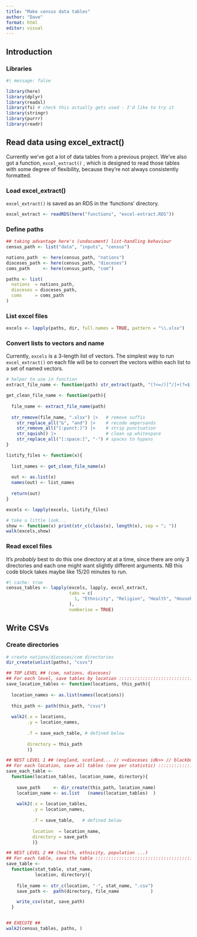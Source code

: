 ```yaml
---
title: "Make census data tables"
author: "Dave"
format: html
editor: visual
---
```


## Introduction

### Libraries

```r
#| message: false

library(here)
library(dplyr)
library(readxl)
library(fs) # check this actually gets used - I'd like to try it
library(stringr)
library(purrr)
library(readr)
```

## Read data using excel_extract()

Currently we've got a lot of data tables from a previous project. We've also got a function, `excel_extract()` , which is designed to read those tables with some degree of flexibility, because they're not always consistently formatted.

### Load excel_extract()

`excel_extract()` is saved as an RDS in the 'functions' directory.

```r
excel_extract <- readRDS(here("functions", "excel-extract.RDS"))
```

### Define paths

```r
## taking advantage here's (undocument) list-handling behaviour
census_path <- list("data", "inputs", "census")

nations_path  <- here(census_path, "nations")
dioceses_path <- here(census_path, "dioceses")
coms_path     <- here(census_path, "com")

paths <- list(
  nations  = nations_path,
  dioceses = dioceses_path,
  coms     = coms_path
)
```

### List excel files

```r
excels <- lapply(paths, dir, full.names = TRUE, pattern = "\\.xlsx")
```

### Convert lists to vectors and name

Currently, `excels` is a 3-length list of vectors. The simplest way to run `excel_extract()` on each file will be to convert the vectors within each list to a set of named vectors.

```r

# helper to use in function
extract_file_name <- function(path) str_extract(path, "(?<=/)[^/]+(?=$)")

get_clean_file_name <- function(path){
  
  file_name <- extract_file_name(path)
  
  str_remove(file_name, ".xlsx") |>   # remove suffix
    str_replace_all("&", "and") |>    # recode ampersands
    str_remove_all("[:punct:]") |>    # strip punctuation
    str_squish() |>                   # clean up whitespace
    str_replace_all("[:space:]", "-") # spaces to hypens
}

listify_files <- function(x){
  
  list_names <- get_clean_file_name(x)
  
  out <- as.list(x)
  names(out) <- list_names
  
  return(out)
}

excels <- lapply(excels, listify_files)

# take a little look...
show <- function(x) print(str_c(class(x), length(x), sep = "; "))
walk(excels,show)
```

### Read excel files

It's *probably* best to do this one directory at at a time, since there are only 3 directories and each one might want slightly different arguments. NB this code block takes maybe like 15/20 minutes to run.

```r
#| cache: true
census_tables <- lapply(excels, lapply, excel_extract,
                        tabs = c(
                          1, "Ethnicity", "Religion", "Health", "Household type"
                        ),
                        numberise = TRUE)
```

## Write CSVs

### Create directories

```r
# create nations/dioceses/com directories
dir_create(unlist(paths), "csvs")

## TOP LEVEL ## (com, nations, dioceses)
## For each level, save tables by location ::::::::::::::::::::::::::::::::::
save_location_tables <- function(locations, this_path){
  
  location_names <- as.list(names(locations))
    
  this_path <- path(this_path, "csvs")
    
  walk2(.x = locations,
        .y = location_names,
        
        .f = save_each_table, # defined below
          
        directory = this_path 
        )}

## NEST LEVEL 1 ## (england, scotland... // <<dioceses idk>> // blackburn, sligo...)
## For each location, save all tables (one per statistic) ::::::::::::::::::
save_each_table <- 
  function(location_tables, location_name, directory){
    
    save_path     <- dir_create(this_path, location_name)
    location_name <- as.list   (names(location_tables)  )
    
    walk2(.x = location_tables,
          .y = location_names,
          
          .f = save_table,   # defined below
          
          location  = location_name,
          directory = save_path
          )}

## NEST LEVEL 2 ## (health, ethnicity, population ...)
## For each table, save the table :::::::::::::::::::::::::::::::::::::::::::
save_table <-
  function(stat_table, stat_name,
           location, directory){
    
    file_name <- str_c(location, "-", stat_name, ".csv")
    save_path <-  path(directory, file_name            )

    write_csv(stat, save_path)
  }


## EXECUTE ##
walk2(census_tables, paths, )
    
```
